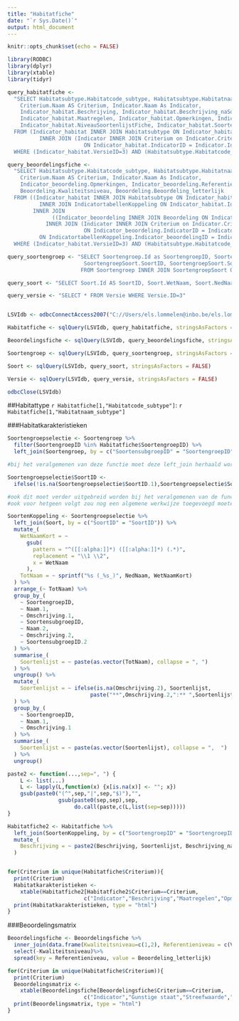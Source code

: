 ```yaml
---
title: "Habitatfiche"
date: "`r Sys.Date()`"
output: html_document
---
```


```r
knitr::opts_chunk$set(echo = FALSE)
```

```r
library(RODBC)
library(dplyr)
library(xtable)
library(tidyr)

```

```r

query_habitatfiche <- 
  "SELECT Habitatsubtype.Habitatcode_subtype, Habitatsubtype.Habitatnaam_subtype,
    Criterium.Naam AS Criterium, Indicator.Naam As Indicator, 
    Indicator_habitat.Beschrijving, Indicator_habitat.Beschrijving_naSoorten, 
    Indicator_habitat.Maatregelen, Indicator_habitat.Opmerkingen, Indicator_habitat.Referenties,
    Indicator_habitat.NiveauSoortenlijstFiche, Indicator_habitat.SoortengroepID
  FROM (Indicator_habitat INNER JOIN Habitatsubtype ON Indicator_habitat.HabitatsubtypeID = Habitatsubtype.Id)
          INNER JOIN (Indicator INNER JOIN Criterium on Indicator.CriteriumID = Criterium.Id)
                        ON Indicator_habitat.IndicatorID = Indicator.Id
  WHERE (Indicator_habitat.VersieID=3) AND (Habitatsubtype.Habitatcode_subtype='4010')"

query_beoordelingsfiche <- 
  "SELECT Habitatsubtype.Habitatcode_subtype, Habitatsubtype.Habitatnaam_subtype,
    Criterium.Naam AS Criterium, Indicator.Naam As Indicator, 
    Indicator_beoordeling.Opmerkingen, Indicator_beoordeling.Referenties,
    Beoordeling.Kwaliteitsniveau, Beoordeling.Beoordeling_letterlijk
  FROM ((Indicator_habitat INNER JOIN Habitatsubtype ON Indicator_habitat.HabitatsubtypeID = Habitatsubtype.Id)
          INNER JOIN IndicatortabellenKoppeling ON Indicator_habitat.Id = IndicatortabellenKoppeling.Indicator_habitatID)
        INNER JOIN 
              ((Indicator_beoordeling INNER JOIN Beoordeling ON Indicator_beoordeling.Id = Beoordeling.Indicator_beoordelingID)
            INNER JOIN (Indicator INNER JOIN Criterium on Indicator.CriteriumID = Criterium.Id)
                        ON Indicator_beoordeling.IndicatorID = Indicator.Id)
          ON IndicatortabellenKoppeling.Indicator_beoordelingID = Indicator_beoordeling.Id
  WHERE (Indicator_habitat.VersieID=3) AND (Habitatsubtype.Habitatcode_subtype='4010')"

query_soortengroep <- "SELECT Soortengroep.Id as SoortengroepID, Soortengroep.Naam, Soortengroep.Omschrijving, 
                        SoortengroepSoort.SoortID, SoortengroepSoort.SoortensubgroepID
                       FROM Soortengroep INNER JOIN SoortengroepSoort ON Soortengroep.Id = SoortengroepSoort.SoortengroepID"

query_soort <- "SELECT Soort.Id AS SoortID, Soort.WetNaam, Soort.NedNaam FROM Soort"

query_versie <- "SELECT * FROM Versie WHERE Versie.ID=3"


LSVIdb <- odbcConnectAccess2007("C://Users/els.lommelen@inbo.be/els.lommelen@inbo.be/10194_Controlelijsten/Output/LSVIdb_v4.accdb")

Habitatfiche <- sqlQuery(LSVIdb, query_habitatfiche, stringsAsFactors = FALSE)

Beoordelingsfiche <- sqlQuery(LSVIdb, query_beoordelingsfiche, stringsAsFactors = FALSE)

Soortengroep <- sqlQuery(LSVIdb, query_soortengroep, stringsAsFactors = FALSE)

Soort <- sqlQuery(LSVIdb, query_soort, stringsAsFactors = FALSE)

Versie <- sqlQuery(LSVIdb, query_versie, stringsAsFactors = FALSE)

odbcClose(LSVIdb)

```


##Habitattype `r Habitatfiche[1,"Habitatcode_subtype"]`: `r Habitatfiche[1,"Habitatnaam_subtype"]`

###Habitatkarakteristieken

```r
Soortengroepselectie <- Soortengroep %>%
  filter(SoortengroepID %in% Habitatfiche$SoortengroepID) %>%
  left_join(Soortengroep, by = c("SoortensubgroepID" = "SoortengroepID"), suffix = c(".1", ".2"))

#bij het veralgemenen van deze functie moet deze left_join herhaald worden volgens het maximale aantal niveaus vermeld in Indicator_habitat$NiveauSoortenlijstFiche (of tot SoortensubgroepID NA is?)

Soortengroepselectie$SoortID <- 
  ifelse(!is.na(Soortengroepselectie$SoortID.1),Soortengroepselectie$SoortID.1, Soortengroepselectie$SoortID.2)

#ook dit moet verder uitgebreid worden bij het veralgemenen van de functie, evt. door alle SoortID's te selecteren en de niet-NA eruit te kiezen?
#ook voor hetgeen volgt zou nog een algemene werkwijze toegevoegd moeten worden, meer specifiek onder 'group_by'

SoortenKoppeling <- Soortengroepselectie %>%
  left_join(Soort, by = c("SoortID" = "SoortID")) %>%
  mutate_(
    WetNaamKort = ~
      gsub(
        pattern = "^([[:alpha:]]*) ([[:alpha:]]*) (.*)",
        replacement = "\\1 \\2",
        x = WetNaam
      ),
    TotNaam = ~ sprintf("%s (_%s_)", NedNaam, WetNaamKort)
  ) %>%
  arrange_(~ TotNaam) %>%
  group_by_(
    ~ SoortengroepID,
    ~ Naam.1,
    ~ Omschrijving.1,
    ~ SoortensubgroepID,
    ~ Naam.2,
    ~ Omschrijving.2,
    ~ SoortensubgroepID.2
  ) %>%
  summarise_(
    Soortenlijst = ~ paste(as.vector(TotNaam), collapse = ", ")
  ) %>%
  ungroup() %>%
  mutate_(
    Soortenlijst = ~ ifelse(is.na(Omschrijving.2), Soortenlijst, 
                          paste("**",Omschrijving.2,":** ",Soortenlijst, sep=""))
  ) %>%
  group_by_(
    ~ SoortengroepID,
    ~ Naam.1,
    ~ Omschrijving.1
  ) %>%
  summarise_(
    Soortenlijst = ~ paste(as.vector(Soortenlijst), collapse = ",  ")
  ) %>%
  ungroup()

paste2 <- function(...,sep=", ") {
    L <- list(...)
    L <- lapply(L,function(x) {x[is.na(x)] <- ""; x})
    gsub(paste0("(^",sep,"|",sep,"$)"),"",
                gsub(paste0(sep,sep),sep,
                     do.call(paste,c(L,list(sep=sep)))))
}

Habitatfiche2 <- Habitatfiche %>%
  left_join(SoortenKoppeling, by = c("SoortengroepID" = "SoortengroepID")) %>%
  mutate_(
    Beschrijving = ~ paste2(Beschrijving, Soortenlijst, Beschrijving_naSoorten, sep = " ")
  )


for(Criterium in unique(Habitatfiche$Criterium)){
  print(Criterium)
  Habitatkarakteristieken <- 
    xtable(Habitatfiche2[Habitatfiche2$Criterium==Criterium,
                        c("Indicator","Beschrijving","Maatregelen","Opmerkingen","Referenties")])
  print(Habitatkarakteristieken, type = "html")
}

```


###Beoordelingsmatrix

```r
Beoordelingsfiche <- Beoordelingsfiche %>%
  inner_join(data.frame(Kwaliteitsniveau=c(1,2), Referentieniveau = c(Versie$Kwaliteitsniveau1,Versie$Kwaliteitsniveau2), stringsAsFactors = FALSE)) %>%
  select(-Kwaliteitsniveau)%>%
  spread(key = Referentieniveau, value = Beoordeling_letterlijk)

for(Criterium in unique(Habitatfiche$Criterium)){
  print(Criterium)
  Beoordelingsmatrix <- 
    xtable(Beoordelingsfiche[Beoordelingsfiche$Criterium==Criterium,
                        c("Indicator","Gunstige staat","Streefwaarde","Opmerkingen","Referenties")])
  print(Beoordelingsmatrix, type = "html")
}

```

